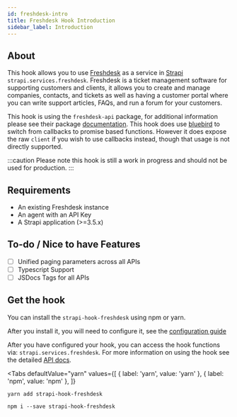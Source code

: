 ```yaml
---
id: freshdesk-intro
title: Freshdesk Hook Introduction
sidebar_label: Introduction
---
```



## About

This hook allows you to use [Freshdesk](https://www.freshdesk.com/) as a service in [Strapi](https://github.com/strapi/strapi) `strapi.services.freshdesk`. Freshdesk is a ticket management software for supporting customers and clients, it allows you to create and manage companies, contacts, and tickets as well as having a customer portal where you can write support articles, FAQs, and run a forum for your customers.

This hook is using the `freshdesk-api` package, for additional information please see their package [documentation](https://www.npmjs.com/package/freshdesk-api). This hook does use [bluebird](https://www.npmjs.com/package/bluebird) to switch from callbacks to promise based functions. However it does expose the raw `client` if you wish to use callbacks instead, though that usage is not directly supported.

:::caution
Please note this hook is still a work in progress and should not be used for production.
:::

## Requirements

- An existing Freshdesk instance
- An agent with an API Key
- A Strapi application (>=3.5.x)

## To-do / Nice to have Features

- [ ] Unified paging parameters across all APIs
- [ ] Typescript Support
- [ ] JSDocs Tags for all APIs

## Get the hook

You can install the `strapi-hook-freshdesk` using npm or yarn.

After you install it, you will need to configure it, see the [configuration guide](./freshdesk-config.md)

After you have configured your hook, you can access the hook functions via: `strapi.services.freshdesk`. For more information on using the hook see the detailed [API docs](./freshdesk-api.mdx).

<Tabs
  defaultValue="yarn"
  values={[
    { label: 'yarn', value: 'yarn' },
    { label: 'npm', value: 'npm' },
  ]}
>
  <TabItem value="yarn">

`yarn add strapi-hook-freshdesk`

  </TabItem>
  <TabItem value="npm">

`npm i --save strapi-hook-freshdesk`

  </TabItem>
</Tabs>
